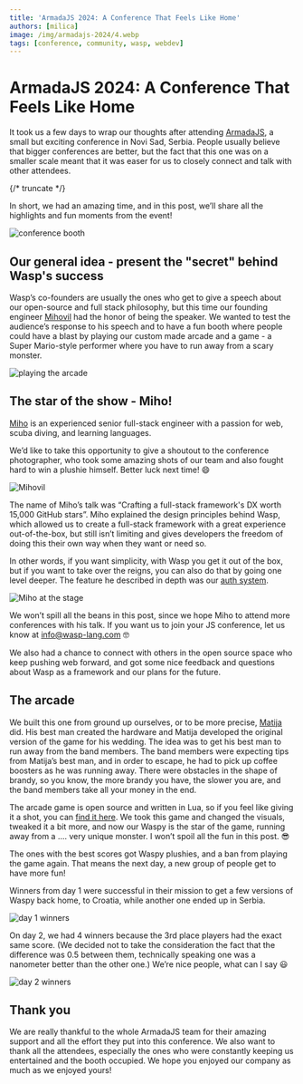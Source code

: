 ```yaml
---
title: 'ArmadaJS 2024: A Conference That Feels Like Home'
authors: [milica]
image: /img/armadajs-2024/4.webp
tags: [conference, community, wasp, webdev]
---
```


# ArmadaJS 2024: A Conference That Feels Like Home

It took us a few days to wrap our thoughts after attending [ArmadaJS](https://armada-js.com/), a small but exciting conference in Novi Sad, Serbia. People usually believe that bigger conferences are better, but the fact that this one was on a smaller scale meant that it was easer for us to closely connect and talk with other attendees.

{/* truncate */}

In short, we had an amazing time, and in this post, we’ll share all the highlights and fun moments from the event!

![conference booth](/img/armadajs-2024/1.webp)

## Our general idea - present the "secret" behind Wasp's success

Wasp’s co-founders are usually the ones who get to give a speech about our open-source and full stack philosophy, but this time our founding engineer [Mihovil](https://github.com/infomiho) had the honor of being the speaker.  We wanted to test the audience’s response to his speech and to have a fun booth where people could have a blast by playing our custom made arcade and a game - a Super Mario-style performer where you have to run away from a scary monster.

![playing the arcade](/img/armadajs-2024/2.webp)

## The star of the show - Miho!

[Miho](https://x.com/infomiho) is an experienced senior full-stack engineer with a passion for web, scuba diving, and learning languages.

We’d like to take this opportunity to give a shoutout to the conference photographer, who took some amazing shots of our team and also fought hard to win a plushie himself. Better luck next time! 😄

![Mihovil](/img/armadajs-2024/3.webp)

The name of Miho’s talk was “Crafting a full-stack framework's DX worth 15,000 GitHub stars”. Miho explained the design principles behind Wasp, which allowed us to create a full-stack framework with a great experience out-of-the-box, but still isn’t limiting and gives developers the freedom of doing this their own way when they want or need so.

In other words, if you want simplicity, with Wasp you get it out of the box, but if you want to take over the reigns, you can also do that by going one level deeper. The feature he described in depth was our [auth system](https://wasp.sh/docs/auth/overview).

![Miho at the stage](/img/armadajs-2024/4.webp)

We won’t spill all the beans in this post, since we hope Miho to attend more conferences with his talk. If you want us to join your JS conference, let us know at [info@wasp-lang.com](mailto:info@wasp-lang.com) 🤓

We also had a chance to connect with others in the open source space who keep pushing web forward, and got some nice feedback and questions about Wasp as a framework and our plans for the future.

## The arcade

We built this one from ground up ourselves, or to be more precise, [Matija](https://x.com/MatijaSosic) did. His best man created the hardware and Matija developed the original version of the game for his wedding. The idea was to get his best man to run away from the band members. The band members were expecting tips from Matija’s best man, and in order to escape, he had to pick up coffee boosters as he was running away. There were obstacles in the shape of brandy, so you know, the more brandy you have, the slower you are, and the band members take all your money in the end.

The arcade game is open source and written in Lua, so if you feel like giving it a shot, you can [find it here](https://github.com/matijaSos/wedding-arcade). We took this game and changed the visuals, tweaked it a bit more, and now our Waspy is the star of the game, running away from a …. very unique monster. I won’t spoil all the fun in this post. 😎

The ones with the best scores got Waspy plushies, and a ban from playing the game again. That means the next day, a new group of people get to have more fun!

Winners from day 1 were successful in their mission to get a few versions of Waspy back home, to Croatia, while another one ended up in Serbia.

![day 1 winners](/img/armadajs-2024/5.webp)

On day 2, we had 4 winners because the 3rd place players had the exact same score. (We decided not to take the consideration the fact that the difference was 0.5 between them, technically speaking one was a nanometer better than the other one.) We’re nice people, what can I say 😃

![day 2 winners](/img/armadajs-2024/6.webp)

## Thank you

We are really thankful to the whole ArmadaJS team for their amazing support and all the effort they put into this conference. We also want to thank all the attendees, especially the ones who were constantly keeping us entertained and the booth occupied. We hope you enjoyed our company as much as we enjoyed yours!
